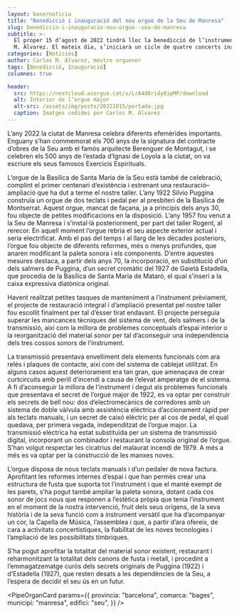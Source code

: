 ```yaml
---
layout: base/noticia
title: "Benedicció i inauguració del nou orgue de la Seu de Manresa"
slug: benediccio-i-inauguracio-nou-orgue--seu-de-manresa
subtitle: >-
  El proper 15 d’agost de 2022 tindrà lloc la benedicció de l’instrument recentment restaurat i ampliat per Carlos
  M. Álvarez. El mateix dia, s’iniciarà un cicle de quatre concerts inaugurals
categories: [Notícies]
author: Carlos M. Álvarez, mestre orguener
tags: [Benedicció, Inauguració]
columnes: true

header:
  src: https://nextcloud.acorgue.cat/s/LrA4d8ridy8ipMP/download
  alt: Interior de l’orgue major
  alt-src: /assets/img/posts/20221015/portada.jpg
  caption: Imatges cedides per Carlos M. Álvarez
---
```



L’any 2022 la ciutat de Manresa celebra diferents efemèrides importants. Enguany
s’han commemorat els 700 anys de la signatura del contracte d’obres de la Seu amb el
famós arquitecte Berenguer de Montagut, i
se celebren els 500 anys de l’estada d’Ignasi
de Loyola a la ciutat, on va escriure els seus
famosos Exercicis Espirituals.

L’orgue de la Basílica de Santa Maria de la
Seu està també de celebració, complint el
primer centenari d’existència i estrenant una
restauració–ampliació que ha dut a terme el
nostre taller. L’any 1922 Silvio Puggina
construïa un orgue de dos teclats i pedal
per al presbiteri de la Basílica de Montserrat. Aquest orgue, mancat de façana, ja a principis dels anys 30, fou objecte de petites
modificacions en la disposició. L’any 1957
fou venut a la Seu de Manresa i s’instal·là
posteriorment, per part del taller Rogent, al
rerecor. En aquell moment l’orgue rebria el
seu aspecte exterior actual i seria electrificat. Amb el pas del temps i al llarg de les
dècades posteriors, l’orgue fou objecte de diferents reformes, més o menys profundes,
que anaren modificant la paleta sonora i els
components. D’entre aquestes mesures destaca, a partir dels anys 70, la incorporació,
en substitució d’un dels salmers de Puggina,
d’un secret cromàtic del 1927 de Gaietà Estadella, que procedia de la Basílica de Santa Maria de Mataró, el qual s’inserí a la caixa
expressiva diatònica original.

Havent realitzat petites tasques de manteniment a l’instrument prèviament, el projecte
de restauració integral i d’ampliació presentat pel nostre taller fou escollit finalment
per tal d’ésser tirat endavant. El projecte
perseguia superar les mancances tècniques
del sistema de vent, dels salmers i de la
transmissió, així com la millora de problemes conceptuals d’espai interior o la reorganització del material sonor per tal d’aconseguir una independència dels tres cossos
sonors de l’instrument.

La transmissió presentava envelliment dels
elements funcionals com ara relés i plaques
de contacte, així com del sistema de cablejat utilitzat. En alguns casos aquest deteriorament era tan gran, que amenaçava de
crear curtcircuits amb perill d’incendi a
causa de l’elevat amperatge de el sistema.
A fi d’aconseguir la millora de l’instrument
i degut als problemes funcionals que presentava el secret de l’orgue major de 1922,
es va optar per construir els secrets de bell
nou: dos d’electromecànics de corredores
amb un sistema de doble vàlvula amb assistència elèctrica d’accionament ràpid per als
teclats manuals, i un secret de caixó elèctric per al cos de pedal, el qual quedava, per
primera vegada, independitzat de l’orgue
major. La transmissió elèctrica ha estat
substituïda per un sistema de transmissió
digital, incorporant un combinador i restaurant la consola original de l’orgue. S’han
volgut respectar les cicatrius del malaurat
incendi de 1979. A més a més es va optar
per la construcció de les manxes noves.

L’orgue disposa de nous teclats manuals i
d’un pedaler de nova factura. Aprofitant les
reformes internes d’espai i que han permès
crear una estructura de fusta que suporta tot
l’instrument i que el manté exempt de les
parets, s’ha pogut també ampliar la paleta
sonora, dotant cada cos sonor de jocs nous
que responen a l’estètica pròpia que tenia
l’instrument en el moment de la nostra intervenció, fruit dels seus orígens, de la seva
història i de la seva funció com a instrument
versàtil que ha d’acompanyar un cor, la Capella de Música, l’assemblea i que, a partir
d’ara ofereix, de cara a activitats concertístiques, la fiabilitat de les noves tecnologies i
l’ampliació de les possibilitats tímbriques.

S’ha pogut aprofitar la totalitat del material
sonor existent, restaurant i reharmonitzant
la totalitat dels canons de fusta i metall, i
procedint a l’emmagatzematge curós dels
secrets originals de Puggina (1922) i d’Estadella (1927), que resten desats a les dependències de la Seu, a l’espera de decidir el
seu ús en un futur.

<PipeOrganCard
  params={{
    provincia: "barcelona",
    comarca: "bages",
    municipi: "manresa",
    edifici: "seu",
  }}
/>
